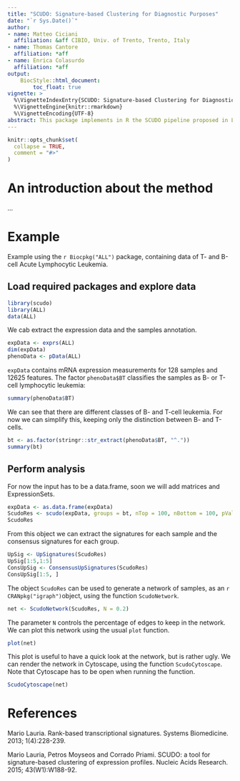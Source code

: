 ```yaml
---
title: "SCUDO: Signature-based Clustering for Diagnostic Purposes"
date: "`r Sys.Date()`"
author:
- name: Matteo Ciciani
  affiliation: &aff CIBIO, Univ. of Trento, Trento, Italy
- name: Thomas Cantore
  affiliation: *aff
- name: Enrica Colasurdo
  affiliation: *aff
output:
    BiocStyle::html_document:
        toc_float: true
vignette: >
  %\VignetteIndexEntry{SCUDO: Signature-based Clustering for Diagnostic Purposes}
  %\VignetteEngine{knitr::rmarkdown}
  %\VignetteEncoding{UTF-8}
abstract: This package implements in R the SCUDO pipeline proposed in Lauria (2013) and Lauria, Moyseos, Priami (2015).
---
```


```r
knitr::opts_chunk$set(
  collapse = TRUE,
  comment = "#>"
)
```

# An introduction about the method

...

# Example

Example using the `r Biocpkg("ALL")` package, containing data of T- and B-cell Acute Lymphocytic Leukemia.

## Load required packages and explore data

```r
library(scudo)
library(ALL)
data(ALL)
```

We cab extract the expression data and the samples annotation.

```r
expData <- exprs(ALL)
dim(expData)
phenoData <- pData(ALL)
```

`expData` contains mRNA expression measurements for 128 samples and 12625 features. The factor `phenoData$BT` classifies the samples as B- or T-cell lymphocytic leukemia:

```r
summary(phenoData$BT)
```

We can see that there are different classes of B- and T-cell leukemia. For now we can simplify this, keeping only the distinction between B- and T-cells.

```r
bt <- as.factor(stringr::str_extract(phenoData$BT, "^."))
summary(bt)
```

## Perform analysis

For now the input has to be a data.frame, soon we will add matrices and ExpressionSets.

```r
expData <- as.data.frame(expData)
ScudoRes <- scudo(expData, groups = bt, nTop = 100, nBottom = 100, pValue = 0.1)
ScudoRes
```

From this object we can extract the signatures for each sample and the consensus signatures for each group.

```r
UpSig <- UpSignatures(ScudoRes)
UpSig[1:5,1:5]
ConsUpSig <- ConsensusUpSignatures(ScudoRes)
ConsUpSig[1:5, ]
```

The object `ScudoRes` can be used to generate a network of samples, as an `r CRANpkg("igraph")`object, using the function `ScudoNetwork`.

```r
net <- ScudoNetwork(ScudoRes, N = 0.2)
```

The parameter `N` controls the percentage of edges to keep in the network. We can plot this network using the usual `plot` function.

```r
plot(net)
```

This plot is useful to have a quick look at the network, but is rather ugly. We can render the network in Cytoscape, using the function `ScudoCytoscape`. Note that Cytoscape has to be open when running the function.

```r
ScudoCytoscape(net)
```

# References

Mario Lauria. Rank-based transcriptional signatures. Systems Biomedicine. 2013; 1(4):228-239.

Mario Lauria, Petros Moyseos and Corrado Priami. SCUDO: a tool for signature-based clustering of expression profiles. Nucleic Acids Research. 2015; 43(W1):W188-92.

